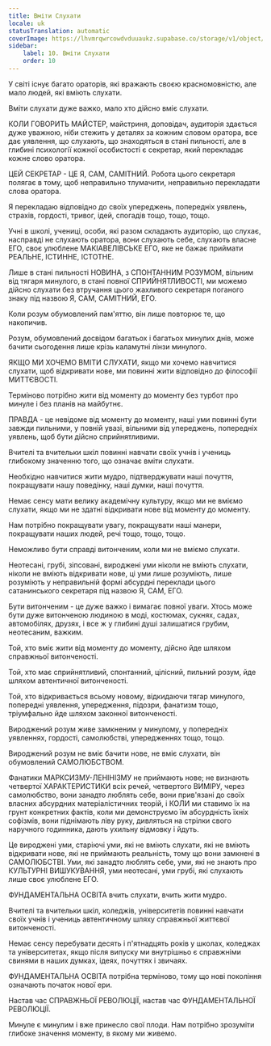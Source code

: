 ```yaml
---
title: Вміти Слухати
locale: uk
statusTranslation: automatic
coverImage: https://lhvmrqwrcowdvduuaukz.supabase.co/storage/v1/object/public/strapi-uploads/small_cover-educacion-fundamental.webp-2d51a7828a2b1309555be27f7e2a61a0.webp
sidebar:
    label: 10. Вміти Слухати
    order: 10
---
```

У світі існує багато ораторів, які вражають своєю красномовністю, але мало людей, які вміють слухати.

Вміти слухати дуже важко, мало хто дійсно вміє слухати.

КОЛИ ГОВОРИТЬ МАЙСТЕР, майстриня, доповідач, аудиторія здається дуже уважною, ніби стежить у деталях за кожним словом оратора, все дає уявлення, що слухають, що знаходяться в стані пильності, але в глибині психології кожної особистості є секретар, який перекладає кожне слово оратора.

ЦЕЙ СЕКРЕТАР - ЦЕ Я, САМ, САМІТНИЙ. Робота цього секретаря полягає в тому, щоб неправильно тлумачити, неправильно перекладати слова оратора.

Я перекладаю відповідно до своїх упереджень, попередніх уявлень, страхів, гордості, тривог, ідей, спогадів тощо, тощо, тощо.

Учні в школі, учениці, особи, які разом складають аудиторію, що слухає, насправді не слухають оратора, вони слухають себе, слухають власне ЕГО, своє улюблене МАКІАВЕЛІВСЬКЕ ЕГО, яке не бажає приймати РЕАЛЬНЕ, ІСТИННЕ, ІСТОТНЕ.

Лише в стані пильності НОВИНА, з СПОНТАННИМ РОЗУМОМ, вільним від тягаря минулого, в стані повної СПРИЙНЯТЛИВОСТІ, ми можемо дійсно слухати без втручання цього жахливого секретаря поганого знаку під назвою Я, САМ, САМІТНИЙ, ЕГО.

Коли розум обумовлений пам'яттю, він лише повторює те, що накопичив.

Розум, обумовлений досвідом багатьох і багатьох минулих днів, може бачити сьогодення лише крізь каламутні лінзи минулого.

ЯКЩО МИ ХОЧЕМО ВМІТИ СЛУХАТИ, якщо ми хочемо навчитися слухати, щоб відкривати нове, ми повинні жити відповідно до філософії МИТТЄВОСТІ.

Терміново потрібно жити від моменту до моменту без турбот про минуле і без планів на майбутнє.

ПРАВДА - це невідоме від моменту до моменту, наші уми повинні бути завжди пильними, у повній увазі, вільними від упереджень, попередніх уявлень, щоб бути дійсно сприйнятливими.

Вчителі та вчительки шкіл повинні навчати своїх учнів і учениць глибокому значенню того, що означає вміти слухати.

Необхідно навчитися жити мудро, підтверджувати наші почуття, покращувати нашу поведінку, наші думки, наші почуття.

Немає сенсу мати велику академічну культуру, якщо ми не вміємо слухати, якщо ми не здатні відкривати нове від моменту до моменту.

Нам потрібно покращувати увагу, покращувати наші манери, покращувати наших людей, речі тощо, тощо, тощо.

Неможливо бути справді витонченим, коли ми не вміємо слухати.

Неотесані, грубі, зіпсовані, вироджені уми ніколи не вміють слухати, ніколи не вміють відкривати нове, ці уми лише розуміють, лише розуміють у неправильній формі абсурдні переклади цього сатанинського секретаря під назвою Я, САМ, ЕГО.

Бути витонченим - це дуже важко і вимагає повної уваги. Хтось може бути дуже витонченою людиною в моді, костюмах, сукнях, садах, автомобілях, друзях, і все ж у глибині душі залишатися грубим, неотесаним, важким.

Той, хто вміє жити від моменту до моменту, дійсно йде шляхом справжньої витонченості.

Той, хто має сприйнятливий, спонтанний, цілісний, пильний розум, йде шляхом автентичної витонченості.

Той, хто відкривається всьому новому, відкидаючи тягар минулого, попередні уявлення, упередження, підозри, фанатизм тощо, тріумфально йде шляхом законної витонченості.

Вироджений розум живе замкненим у минулому, у попередніх уявленнях, гордості, самолюбстві, упередженнях тощо, тощо.

Вироджений розум не вміє бачити нове, не вміє слухати, він обумовлений САМОЛЮБСТВОМ.

Фанатики МАРКСИЗМУ-ЛЕНІНІЗМУ не приймають нове; не визнають четвертої ХАРАКТЕРИСТИКИ всіх речей, четвертого ВИМІРУ, через самолюбство, вони занадто люблять себе, вони прив'язані до своїх власних абсурдних матеріалістичних теорій, і КОЛИ ми ставимо їх на грунт конкретних фактів, коли ми демонструємо їм абсурдність їхніх софізмів, вони піднімають ліву руку, дивляться на стрілки свого наручного годинника, дають ухильну відмовку і йдуть.

Це вироджені уми, старіючі уми, які не вміють слухати, які не вміють відкривати нове, які не приймають реальність, тому що вони замкнені в САМОЛЮБСТВІ. Уми, які занадто люблять себе, уми, які не знають про КУЛЬТУРНІ ВИШУКУВАННЯ, уми неотесані, уми грубі, які слухають лише своє улюблене ЕГО.

ФУНДАМЕНТАЛЬНА ОСВІТА вчить слухати, вчить жити мудро.

Вчителі та вчительки шкіл, коледжів, університетів повинні навчати своїх учнів і учениць автентичному шляху справжньої життєвої витонченості.

Немає сенсу перебувати десять і п'ятнадцять років у школах, коледжах та університетах, якщо після випуску ми внутрішньо є справжніми свинями в наших думках, ідеях, почуттях і звичаях.

ФУНДАМЕНТАЛЬНА ОСВІТА потрібна терміново, тому що нові покоління означають початок нової ери.

Настав час СПРАВЖНЬОЇ РЕВОЛЮЦІЇ, настав час ФУНДАМЕНТАЛЬНОЇ РЕВОЛЮЦІЇ.

Минуле є минулим і вже принесло свої плоди. Нам потрібно зрозуміти глибоке значення моменту, в якому ми живемо.

